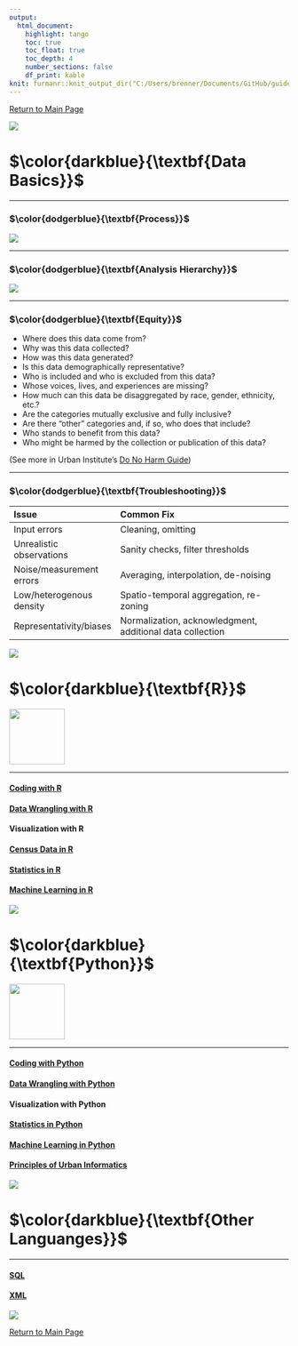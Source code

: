 ```yaml
---
output: 
  html_document:
    highlight: tango
    toc: true
    toc_float: true
    toc_depth: 4
    number_sections: false
    df_print: kable
knit: furmanr::knit_output_dir("C:/Users/brenner/Documents/GitHub/guides")
---
```


\newcommand\first[1]{\color{darkblue}{\textbf{#1}}}
\newcommand\second[1]{\color{dodgerblue}{\textbf{#1}}}
\newcommand\third[1]{\color{skyblue}{\textrm{#1}}}

[Return to Main Page](index.html)

![](https://raw.githubusercontent.com/social-lorax/new_guides/main/Images/Index/underline.gif)

# $\first{Data Basics}$

****

### $\second{Process}$

![](https://github.com/social-lorax/new_guides/blob/main/Images/Logos/data_science.png?raw=true)

****

### $\second{Analysis Hierarchy}$

![](https://github.com/social-lorax/new_guides/blob/main/Images/Logos/data_hierarchy.png?raw=true)

****

### $\second{Equity}$

* Where does this data come from?
* Why was this data collected?
* How was this data generated?
* Is this data demographically representative?
* Who is included and who is excluded from this data?
* Whose voices, lives, and experiences are missing?
* How much can this data be disaggregated by race, gender, ethnicity, etc.?
* Are the categories mutually exclusive and fully inclusive?
* Are there “other” categories and, if so, who does that include?
* Who stands to benefit from this data?
* Who might be harmed by the collection or publication of this data?

(See more in Urban Institute’s [Do No Harm Guide](https://www.urban.org/research/publication/do-no-harm-guide-applying-equity-awareness-data-visualization/view/full_report))

****

### $\second{Troubleshooting}$

|Issue |Common Fix |
|:-----|:----------|
|Input errors |Cleaning, omitting |
|Unrealistic observations |Sanity checks, filter thresholds|
|Noise/measurement errors |Averaging, interpolation, de-noising |
|Low/heterogenous density |Spatio-temporal aggregation, re-zoning |
|Representativity/biases |Normalization, acknowledgment, additional data collection |

![](https://raw.githubusercontent.com/social-lorax/new_guides/main/Images/Index/underline.gif)

# $\first{R}$

<img src="https://raw.githubusercontent.com/social-lorax/new_guides/main/Images/Logos/r_main.png" height="100">

****

#### [Coding with R](r_code.html)
#### [Data Wrangling with R](r_basic.html)
#### Visualization with R
#### [Census Data in R](tidycensus.html)
#### [Statistics in R](py_stats.html)
#### [Machine Learning in R](py_ml.html)

![](https://raw.githubusercontent.com/social-lorax/new_guides/main/Images/Index/underline.gif)

# $\first{Python}$

<img src="https://raw.githubusercontent.com/social-lorax/new_guides/main/Images/Logos/py_main.png" height="100">

****

#### [Coding with Python](py_code.html)
#### [Data Wrangling with Python](py_basic.html)
#### Visualization with Python
#### [Statistics in Python](py_stats.html)
#### [Machine Learning in Python](py_ml.html)
#### [Principles of Urban Informatics](pui.html)

![](https://raw.githubusercontent.com/social-lorax/new_guides/main/Images/Index/underline.gif)

# $\first{Other Languanges}$

****

#### [SQL](sql.html)
#### [XML](xml.html)

![](https://raw.githubusercontent.com/social-lorax/new_guides/main/Images/Index/underline.gif)

[Return to Main Page](index.html)
